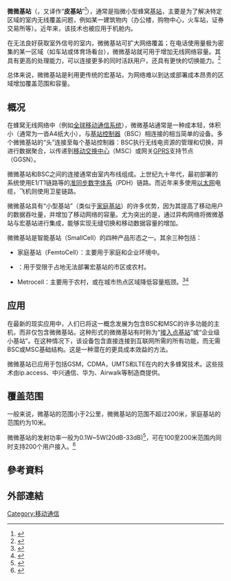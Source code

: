 '''微微基站'''（{{lang-en|Picocell}}，又译作“'''皮基站'''”<ref>{{cite web |author1=甄清岚 |title=一体化小基站宏微协同混合组网应用 |url=http://www.cww.net.cn/article?id=434920 |website=通信世界网}}</ref>），通常是指微小型蜂窝[[基站|基站]]，主要是为了解决特定区域的室内无线覆盖问题，例如某一建筑物内（办公楼，购物中心，火车站，证券交易所等）。近年来，该技术也被应用于机舱内。

在无法良好获取室外信号的室内，微微基站可扩大网络覆盖；在电话使用量极为密集的某一区域（如车站或体育场看台），微微基站就可用于增加无线网络容量。其具有更高的处理能力，可以连接更多的同时活跃用户，还具有更快的切换能力。<ref>{{cite web |author1=FUJITSU |title=High-Capacity Indoor Wireless Solutions: Picocell or Femtocell? |url=https://www.fujitsu.com/us/Images/High-Capacity-Indoor-Wireless.pdf |website=FUJITSU官网 |access-date=2020-12-09 |archive-date=2021-10-07 |archive-url=https://web.archive.org/web/20211007025658/https://www.fujitsu.com/us/Images/High-Capacity-Indoor-Wireless.pdf }}</ref>

总体来说，微微基站是利用更传统的宏基站，为网络难以到达或部署成本昂贵的区域增加覆盖范围和容量。

== 概况 ==
在蜂窝无线网络中（例如[[GSM|全球移动通信系统]]），微微基站通常是一种成本轻，体积小（通常为一沓A4纸大小），与[[基站子系统|基站控制器]]（BSC）相连接的相当简单的设备。多个微微基站的“头”连接至每个基站控制器：BSC执行无线电资源的管理和切换，并进行数据聚合，以传递到[[网络交换子系统|移动交换中心]]（MSC）或网关[[GPRS|GPRS]]支持节点（GGSN）。

微微基站和BSC之间的连接通常由室内布线组成。上世纪九十年代，最初部署的系统使用E1/T1链路等的[[准同步数字体系|准同步数字体系]]（PDH）链路。而近年来多使用[[以太网|以太网]]电缆，飞机则使用卫星链路。

微微基站具有“小型基站”（类似于[[家庭基站|家庭基站]]）的许多优势，因为其提高了移动用户的数据吞吐量，并增加了移动网络的容量。尤为突出的是，通过异构网络将微微基站与宏基站进行集成，能够实现无缝切换和移动数据容量的增加。

微微基站是智能基站（SmallCell）的四种产品形态之一。其余三种包括：
* 家庭基站（FemtoCell）：主要用于家庭和企业环境中。
* {{link-en|微蜂窝基站|Microcell|微蜂窝基站（Microcell）}}：用于受限于占地无法部署宏基站的市区或农村。
* Metrocell：主要用于农村，或在城市热点区域降低容量瓶颈。<ref>{{cite web |author1=David Chambers |title=What is a metrocell? |url=https://www.thinksmallcell.com/Metrocells/what-is-a-metrocell.html |website=Thinksmallcell |accessdate=2020-12-09 |archive-date=2021-05-08 |archive-url=https://web.archive.org/web/20210508034010/https://www.thinksmallcell.com/Metrocells/what-is-a-metrocell.html }}</ref><ref>{{cite web |author1=Anand S. Bhosle |title=Emerging Trends in Small-Cell Technology |url=https://ieeexplore.ieee.org/stamp/stamp.jsp?arnumber=8191847 |website=ieeexplore |accessdate=2020-12-09 |archive-date=2022-03-23 |archive-url=https://web.archive.org/web/20220323204716/https://ieeexplore.ieee.org/stamp/stamp.jsp?arnumber=8191847 }}</ref>

== 应用 ==
在最新的现实应用中，人们已将这一概念发展为包含BSC和MSC的许多功能的主机，而非仅包含微微基站。这种形式的微微基站有时称为“[[家庭基站|接入点基站]]”或“企业级小基站”。在这种情况下，该设备包含直接连接到互联网所需的所有功能，而无需BSC或MSC基础结构。这是一种潜在的更具成本效益的方法。

微微基站已应用于包括GSM，CDMA，UMTS和LTE在内的大多蜂窝技术。这些技术由ip.access、中兴通信、华为、Airwalk等制造商提供。

== 覆盖范围 ==
一般来说，微基站的范围小于2公里，微微基站的范围不超过200米，家庭基站的范围约为10米。

微微基站的发射功率一般为0.1W~5W(20dB-33dB)<ref>{{cite web |title=利用Picocell来实现WCDMA的无缝覆盖 |url=https://tech.hqew.com/news_1049288 |website=华强电子网 |accessdate=2020-12-08}}</ref>，可在100至200米范围内同时支持200个用户接入。<ref>{{cite web |author1=中国工控网 |title=小型基站Pico-Cell应用详解 |url=http://www.gongkong.com/article/201603/64925.html |website=中国工控网 |accessdate=2020-12-08}}</ref>

== 參考資料 ==
{{Reflist|2}}

== 外部連結 ==


[[Category:移动通信|Category:移动通信]]